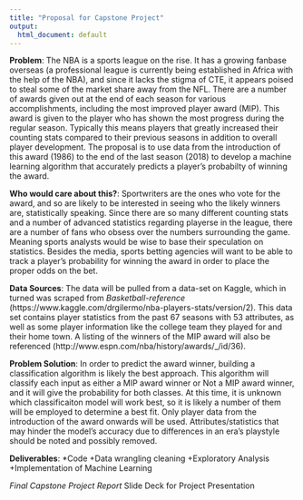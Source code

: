```yaml
---
title: "Proposal for Capstone Project"
output:
  html_document: default
---
```

**Problem**: The NBA is a sports league on the rise. It has a growing fanbase overseas (a professional league is currently being established in Africa with the help of the NBA), and since it lacks the stigma of CTE, it appears poised to steal some of the market share away from the NFL. There are a number of awards given out at the end of each season for various accomplishments, including the most improved player award (MIP). This award is given to the player who has shown the most progress during the regular season. Typically this means players that greatly increased their counting stats compared to their previous seasons in addition to overall player development. The proposal is to use data from the introduction of this award (1986) to the end of the last season (2018) to develop a machine learning algorithm that accurately predicts a player's probabilty of winning the award.

**Who would care about this?**: Sportwriters are the ones who vote for the award, and so are likely to be interested in seeing who the likely winners are, statistically speaking. Since there are so many different counting stats and a number of advanced statistics regarding playerse in the league, there are a number of fans who obsess over the numbers surrounding the game. Meaning sports analysts would be wise to base their speculation on statistics. Besides the media, sports betting agencies will want to be able to track a player's probability for winning the award in order to place the proper odds on the bet.

**Data Sources**: The data will be pulled from a data-set on Kaggle, which in turned was scraped from *Basketball-reference* (https://www.kaggle.com/drgilermo/nba-players-stats/version/2). This data set contains player statistics from the past 67 seasons with 53 attributes, as well as some player information like the college team they played for and their home town. A listing of the winners of the MIP award will also be referenced (http://www.espn.com/nba/history/awards/_/id/36).

**Problem Solution**: In order to predict the award winner, building a classification algorithm is likely the best approach. This algorithm will classify each input as either a MIP award winner or Not a MIP award winner, and it will give the probability for both classes. At this time, it is unknown which classificaiton model will work best, so it is likely a number of them will be employed to determine a best fit. Only player data from the introduction of the award onwards will be used. Attributes/statistics that may hinder the model's accuracy due to differences in an era's playstyle should be noted and possibly removed. 

**Deliverables**: 
  *Code
    +Data wrangling cleaning
    +Exploratory Analysis
    +Implementation of Machine Learning 
  
  *Final Capstone Project Report
  *Slide Deck for Project Presentation
